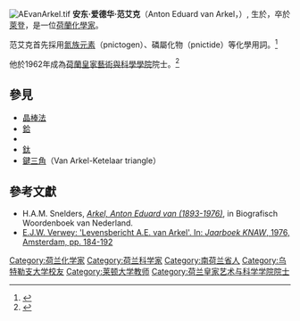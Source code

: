 [[File:AEvanArkel.tif|thumb]]
'''安东·爱德华·范艾克'''（Anton Eduard van Arkel，{{bd|1893年|11月19日|1976年|3月14日|catIdx=van Arkel}}）, 生於{{tsl|en|'s-Gravenzande|斯赫拉芬贊德}}，卒於[[萊登|萊登]]，是一位[[荷蘭|荷蘭]][[化學家|化學家]]。

范艾克首先採用[[氮族元素|氮族元素]]（pnictogen）、磷屬化物（pnictide）等化學用詞。<ref name="pnictogen-origin">{{cite journal |last1=Girolami |first1=Gregory S. |year=2009 |title=Origin of the Terms Pnictogen and Pnictide |journal={{tsl|en|Journal of Chemical Education|Journal of Chemical Education}} |volume=86 |issue=10 |pages=1200 |publisher=[[American_Chemical_Society|American Chemical Society]] |doi=10.1021/ed086p1200 |url=http://pubs.acs.org/doi/abs/10.1021/ed086p1200 |accessdate=February 6, 2012 |archive-date=2019-09-18 |archive-url=https://web.archive.org/web/20190918153216/https://pubs.acs.org/doi/abs/10.1021/ed086p1200 |dead-url=no }}</ref>

他於1962年成為[[荷蘭皇家藝術與科學學院|荷蘭皇家藝術與科學學院]]院士。<ref>{{cite web |author= |url=http://www.dwc.knaw.nl/biografie/pmknaw/?pagetype=authorDetail&aId=PE00004695 |title=Anton Eduard van Arkel (1893 - 1976) |publisher=Royal Netherlands Academy of Arts and Sciences |date= |accessdate=17 July 2015 |archive-date=2017-03-01 |archive-url=https://web.archive.org/web/20170301091150/http://www.dwc.knaw.nl/biografie/pmknaw/?pagetype=authorDetail&aId=PE00004695 |dead-url=no }}</ref>

==參見==
*[[晶棒法|晶棒法]]
*[[鉿|鉿]]
*{{tsl|en|Jan Hendrik de Boer|揚·德·波耳}}
*[[鈦|鈦]]
*[[鍵三角|鍵三角]]（Van Arkel-Ketelaar triangle）

==參考文獻==
* H.A.M. Snelders, [http://www.inghist.nl/Onderzoek/Projecten/BWN/lemmata/bwn2/arkel ''Arkel, Anton Eduard van (1893-1976)'']{{Wayback|url=http://www.inghist.nl/Onderzoek/Projecten/BWN/lemmata/bwn2/arkel |date=20110519043944 }}, in Biografisch Woordenboek van Nederland.
* [http://www.dwc.knaw.nl/DL/levensberichten/PE00004695.pdf E.J.W. Verwey: 'Levensbericht A.E. van Arkel'. In: ''Jaarboek KNAW'', 1976, Amsterdam, pp. 184-192]{{Wayback|url=http://www.dwc.knaw.nl/DL/levensberichten/PE00004695.pdf |date=20160303175229 }}
{{reflist}}

{{Authority control}}
{{DEFAULTSORT:Arkel, Anton Eduard Van}}
[[Category:荷兰化学家|Category:荷兰化学家]]
[[Category:荷兰科学家|Category:荷兰科学家]]
[[Category:南荷兰省人|Category:南荷兰省人]]
[[Category:乌特勒支大学校友|Category:乌特勒支大学校友]]
[[Category:莱顿大学教师|Category:莱顿大学教师]]
[[Category:荷兰皇家艺术与科学学院院士|Category:荷兰皇家艺术与科学学院院士]]